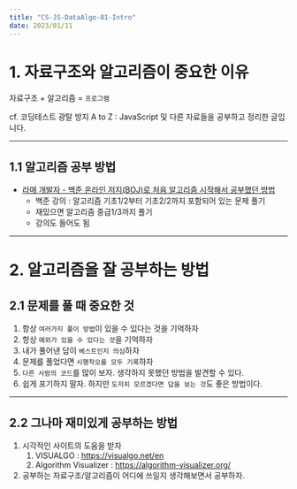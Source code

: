 ```yaml
---
title: "CS-JS-DataAlgo-01-Intro"
date: 2023/01/11
---
```


# 1. 자료구조와 알고리즘이 중요한 이유

자료구조 + 알고리즘 = `프로그램`

cf. 코딩테스트 광탈 방지 A to Z : JavaScript 및 다른 자료들을 공부하고 정리한 글입니다.

------

## 1.1 알고리즘 공부 방법

* [라매 개발자 - 백준 온라인 저지(BOJ)로 처음 알고리즘 시작해서 공부했던 방법](https://youtu.be/H6z1_tnyhp0)
  * 백준 강의 : 알고리즘 기초1/2부터 기초2/2까지 포함되어 있는 문제 풀기
  * 재밌으면 알고리즘 중급1/3까지 풀기
  * 강의도 들어도 됨

------

# 2. 알고리즘을 잘 공부하는 방법

## 2.1 문제를 풀 때 중요한 것

1. 항상 `여러가지 풀이 방법`이 있을 수 있다는 것을 기억하자
2. 항상 `예외가 있을 수 있다는 것`을 기억하자
3. 내가 풀어낸 답이 `베스트인지 의심`하자
4. 문제를 풀었다면 `시행착오를 모두 기록`하자
5. `다른 사람의 코드`를 많이 보자. 생각하지 못했던 방법을 발견할 수 있다.
6. 쉽게 포기하지 말자. 하지만 `도저히 모르겠다면 답을 보는 것`도 좋은 방법이다.

------

## 2.2 그나마 재미있게 공부하는 방법

1. 시각적인 사이트의 도움을 받자
   1. VISUALGO : https://visualgo.net/en
   2. Algorithm Visualizer : https://algorithm-visualizer.org/
2. 공부하는 자료구조/알고리즘이 어디에 쓰일지 생각해보면서 공부하자.

